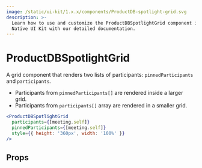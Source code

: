 ```yaml
---
image: /static/ui-kit/1.x.x/components/ProductDB-spotlight-grid.svg
description: >-
  Learn how to use and customize the ProductDBSpotlightGrid component in ProductDB's React
  Native UI Kit with our detailed documentation.
---
```


# ProductDBSpotlightGrid

A grid component that renders two lists of participants: `pinnedParticipants`
and `participants`.

- Participants from `pinnedParticipants[]` are rendered inside a larger grid.
- Participants from `participants[]` array are rendered in a smaller grid.

```jsx
<ProductDBSpotlightGrid
  participants={[meeting.self]}
  pinnedParticipants={[meeting.self]}
  style={{ height: '360px', width: '100%' }}
/>
```

## Props

<PropsTable of="ProductDB-spotlight-grid" />

<head>
  <title>React Native UI Kit ProductDBSpotlightGrid</title>
</head>
